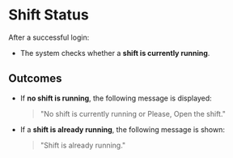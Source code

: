 # Shift Status

After a successful login:

- The system checks whether a **shift is currently running**.

## Outcomes

- If **no shift is running**, the following message is displayed:
  > "No shift is currently running or Please, Open the shift."

- If a **shift is already running**, the following message is shown:
  > "Shift is already running."
